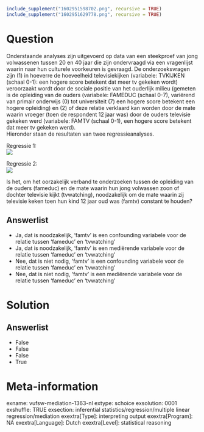 ```r
include_supplement("1602951598702.png", recursive = TRUE)
include_supplement("1602951629778.png", recursive = TRUE)
```

Question
========
Onderstaande analyses zijn uitgevoerd op data van een steekproef van
jong volwassenen tussen 20 en 40 jaar die zijn ondervraagd via een
vragenlijst waarin naar hun culturele voorkeuren is gevraagd. De
onderzoeksvragen zijn (1) in hoeverre de hoeveelheid televisiekijken
(variabele: TVKIJKEN (schaal 0-1): een hogere score betekent dat meer tv
gekeken wordt) veroorzaakt wordt door de sociale positie van het
ouderlijk milieu (gemeten is de opleiding van de ouders (variabele:
FAMEDUC (schaal 0-7), variërend van primair onderwijs (0) tot
universiteit (7) een hogere score betekent een hogere opleiding) en (2)
of deze relatie verklaard kan worden door de mate waarin vroeger (toen
de respondent 12 jaar was) door de ouders televisie gekeken werd
(variabele: FAMTV (schaal 0-1), een hogere score betekent dat meer tv
gekeken werd).  
Hieronder staan de resultaten van twee regressieanalyses.  
  
Regressie 1:  
![](1602951598702.png)
  
Regressie 2:  
![](1602951629778.png)
  
  
Is het, om het oorzakelijk verband te onderzoeken tussen de opleiding
van de ouders (fameduc) en de mate waarin hun jong volwassen zoon of
dochter televisie kijkt (tvwatching), noodzakelijk om de mate waarin zij
televisie keken toen hun kind 12 jaar oud was (famtv) constant te
houden?

Answerlist
----------
* Ja, dat is noodzakelijk, ‘famtv’ is een confounding variabele voor de
  relatie tussen ‘fameduc’ en ‘tvwatching’
* Ja, dat is noodzakelijk, ‘famtv’ is een mediërende variabele voor de
  relatie tussen ‘fameduc’ en ‘tvwatching’
* Nee, dat is niet nodig, ‘famtv’ is een confounding variabele voor de
  relatie tussen ‘fameduc’ en ‘tvwatching’
* Nee, dat is niet nodig, ‘famtv’ is een mediërende variabele voor de
  relatie tussen ‘fameduc’ en ‘tvwatching’

Solution
========










Answerlist
----------
* False
* False
* False
* True

Meta-information
================
exname: vufsw-mediation-1363-nl
extype: schoice
exsolution: 0001
exshuffle: TRUE
exsection: inferential statistics/regression/multiple linear regression/mediation
exextra[Type]: interpreting output
exextra[Program]: NA
exextra[Language]: Dutch
exextra[Level]: statistical reasoning

